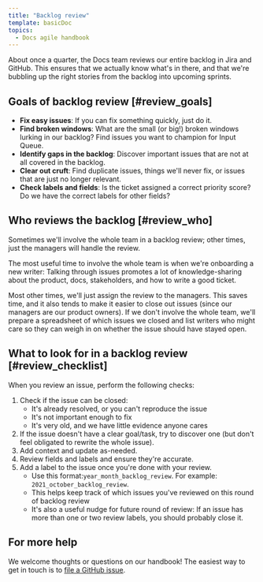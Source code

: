 ```yaml
---
title: "Backlog review"
template: basicDoc
topics:
  - Docs agile handbook
---
```

About once a quarter, the Docs team reviews our entire  backlog in Jira and GitHub. This ensures that we actually know what's in there, and that we're bubbling up the right stories from the backlog into upcoming sprints.

## Goals of backlog review [#review_goals]

- **Fix easy issues**: If you can fix something quickly, just do it.
- **Find broken windows**: What are the small (or big!) broken windows lurking in our backlog? Find issues you want to champion for Input Queue.
- **Identify gaps in the backlog**: Discover important issues that are not at all covered in the backlog.
- **Clear out cruft**: Find duplicate issues, things we'll never fix, or issues that are just no longer relevant.
- **Check labels and fields**: Is the ticket assigned a correct priority score? Do we have the correct labels for other fields?

## Who reviews the backlog [#review_who]

Sometimes we'll involve the whole team in a backlog review; other times, just the managers will handle the review. 

The most useful time to involve the whole team is when we're onboarding a new writer: Talking through issues promotes a lot of knowledge-sharing about the product, docs, stakeholders, and how to write a good ticket. 

Most other times, we'll just assign the review to the managers. This saves time, and it also tends to make it easier to close out issues (since our managers are our product owners). If we don't involve the whole team, we'll prepare a spreadsheet of which issues we closed and list writers who might care so they can weigh in on whether the issue should have stayed open. 

## What to look for in a backlog review [#review_checklist]

When you review an issue, perform the following checks:

1.  Check if the issue can be closed:
    - It's already resolved, or you can't reproduce the issue
    - It's not important enough to fix
    - It's very old, and we have little evidence anyone cares
2. If the issue doesn't have a clear goal/task, try to discover one (but don't feel obligated to rewrite the whole issue).
3. Add context and update as-needed.
4. Review fields and labels and ensure they're accurate.
5. Add a label to the issue once you're done with your review.
    - Use this format:`year_month_backlog_review`. For example: `2021_october_backlog_review`. 
    - This helps keep track of which issues you've reviewed on this round of backlog review
    - It's also a useful nudge for future round of review: If an issue has more than one or two review labels, you should probably close it.

## For more help

We welcome thoughts or questions on our handbook! The easiest way to get in touch is to [file a GitHub issue](https://github.com/newrelic/docs-website/issues/new/choose).